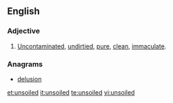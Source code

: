 ==English==

===Adjective===
{{en-adj|-}}

#[[uncontaminated|Uncontaminated]], [[undirtied]], [[pure]], [[clean]], [[immaculate]].

===Anagrams===
* [[delusion]]

[[et:unsoiled]]
[[it:unsoiled]]
[[te:unsoiled]]
[[vi:unsoiled]]